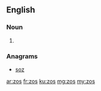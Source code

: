 ==English==

===Noun===
{{head|en|plural}}

# {{plural of|zo|lang=en}}

===Anagrams===
* [[soz#English|soz]]

[[ar:zos]]
[[fr:zos]]
[[ku:zos]]
[[mg:zos]]
[[my:zos]]